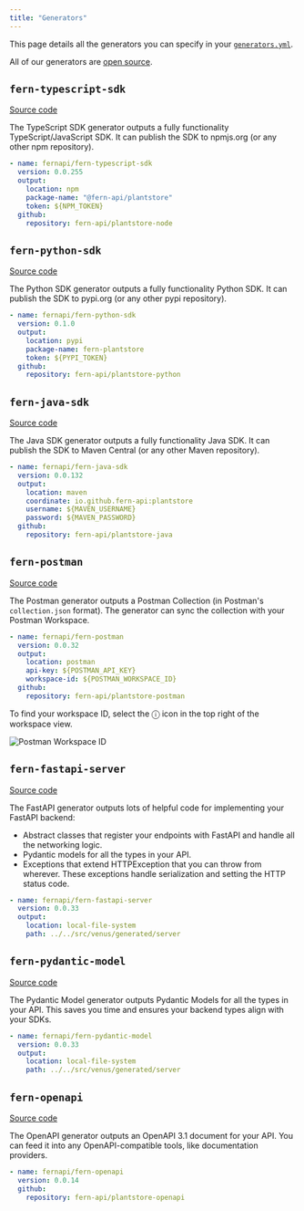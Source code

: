 ```yaml
---
title: "Generators"
---
```


This page details all the generators you can specify in your [`generators.yml`](generate#generators-yml).

All of our generators are [open source](https://github.com/fern-api).

## `fern-typescript-sdk`

[Source code](https://github.com/fern-api/fern-typescript)

The TypeScript SDK generator outputs a fully functionality TypeScript/JavaScript
SDK. It can publish the SDK to npmjs.org (or any other npm repository).

```yaml generators.yml
- name: fernapi/fern-typescript-sdk
  version: 0.0.255
  output:
    location: npm
    package-name: "@fern-api/plantstore"
    token: ${NPM_TOKEN}
  github:
    repository: fern-api/plantstore-node
```

## `fern-python-sdk`

[Source code](https://github.com/fern-api/fern-python)

The Python SDK generator outputs a fully functionality Python
SDK. It can publish the SDK to pypi.org (or any other pypi repository).

```yaml generators.yml
- name: fernapi/fern-python-sdk
  version: 0.1.0
  output:
    location: pypi
    package-name: fern-plantstore
    token: ${PYPI_TOKEN}
  github:
    repository: fern-api/plantstore-python
```

## `fern-java-sdk`

[Source code](https://github.com/fern-api/fern-java)

The Java SDK generator outputs a fully functionality Java
SDK. It can publish the SDK to Maven Central (or any other Maven repository).

```yaml generators.yml
- name: fernapi/fern-java-sdk
  version: 0.0.132
  output:
    location: maven
    coordinate: io.github.fern-api:plantstore
    username: ${MAVEN_USERNAME}
    password: ${MAVEN_PASSWORD}
  github:
    repository: fern-api/plantstore-java
```

## `fern-postman`

[Source code](https://github.com/fern-api/fern-postman)

The Postman generator outputs a Postman Collection (in Postman's
`collection.json` format). The generator can sync the collection with your
Postman Workspace.

```yaml generators.yml
- name: fernapi/fern-postman
  version: 0.0.32
  output:
    location: postman
    api-key: ${POSTMAN_API_KEY}
    workspace-id: ${POSTMAN_WORKSPACE_ID}
  github:
    repository: fern-api/plantstore-postman
```

To find your workspace ID, select the ⓘ icon in the top right of the workspace view.

![Postman Workspace ID](images/postman-workspace-id.png)

## `fern-fastapi-server`

[Source code](https://github.com/fern-api/fern-python)

The FastAPI generator outputs lots of helpful code for implementing your FastAPI backend:

- Abstract classes that register your endpoints with FastAPI and handle all the networking logic.
- Pydantic models for all the types in your API.
- Exceptions that extend HTTPException that you can throw from wherever. These
  exceptions handle serialization and setting the HTTP status code.

```yaml generators.yml
- name: fernapi/fern-fastapi-server
  version: 0.0.33
  output:
    location: local-file-system
    path: ../../src/venus/generated/server
```

## `fern-pydantic-model`

[Source code](https://github.com/fern-api/fern-python)

The Pydantic Model generator outputs Pydantic Models for all the types in your
API. This saves you time and ensures your backend types align with your SDKs.

```yaml generators.yml
- name: fernapi/fern-pydantic-model
  version: 0.0.33
  output:
    location: local-file-system
    path: ../../src/venus/generated/server
```

## `fern-openapi`

[Source code](https://github.com/fern-api/fern-openapi)

The OpenAPI generator outputs an OpenAPI 3.1 document for your API. You can feed
it into any OpenAPI-compatible tools, like documentation providers.

```yaml generators.yml
- name: fernapi/fern-openapi
  version: 0.0.14
  github:
    repository: fern-api/plantstore-openapi
```
